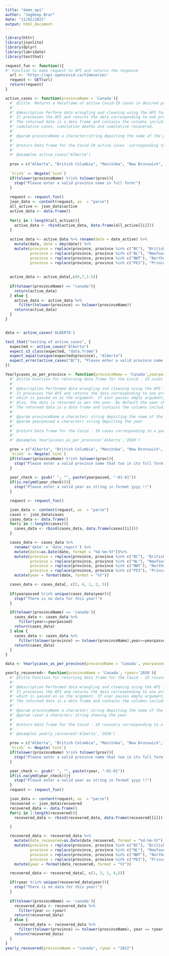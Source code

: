 ```yaml
---
title: "demo_api"
author: "Jagdeep Brar"
date: "11/02/2022"
output: html_document
---
```


```r
library(httr)
library(jsonlite)
library(dplyr)
library(lubridate)
library(testthat)
```

```r

request_fun <- function(){
#' Function to make request to API and returns the response 
  url <- 'https://api.opencovid.ca/timeseries'
  request <- GET(url)
  return(request)
}

```

```r
active_cases <- function(provinceName = 'Canada'){
  #' @title  Returns a dataframe of active Covid-19 cases in desired province of Canada
  #'
  #' @description Perform data wrangling and cleaning using the API for the Covid-19 cases in Canada.
  #' It processes the API and returns the data corresponding to one province which is passed on as the argument. If user passes empty      #' argument, so by default Canada is used which returns the data of whole Canada as a  whole.
  #' The returned data is a data frame and contains the columns including the date, province name, active cases, change is active cases,
  #' cumulative cases, cumulative deaths and cumulative recovered.
  #'
  #' @param provinceName a character/string depicting the name of the province
  #'
  #' @return Data frame for the Covid-19 active cases  corresponding to a particular province
  #'
  #' @examples active_cases("Alberta")
  
  prov = c("Alberta", "British Columbia", "Manitoba", "New Brunswick", "Newfoundland and Labrador", "Nova Scotia", "Nunavut", "Northwest Territories", "Ontario", "Prince Edward Island", "Quebec", "Saskatchewan", "Yukon", "Canada")
  
  `%!in%` <- Negate(`%in%`) 
  if(tolower(provinceName) %!in% tolower(prov)){
    stop("Please enter a valid province name in full form!")
  }
  
  request <- request_fun()
  json_data <- content(request, as  = "parse")
  all_active <- json_data$active
  active_data <- data.frame()
  
  for(i in 1:length(all_active)){
    active_data <- rbind(active_data, data.frame(all_active[[i]]))
  }
  
  active_data <- active_data %>% rename(date = date_active) %>%
    mutate(date, date = dmy(date)) %>%
    mutate(province = replace(province, province %in% c("BC"), "British Columbia"),
           province = replace(province, province %in% c("NL"), "Newfoundland and Labrador"),
           province = replace(province, province %in% c("NWT"), "Northwest Territories"),
           province = replace(province, province %in% c("PEI"), "Prince Edward Island"))
  
  
  active_data <- active_data[,c(6,7,1:5)]
  
  if(tolower(provinceName) == "canada"){
    return(active_data)
  } else {
    active_data <- active_data %>%
      filter(tolower(province) == tolower(provinceName))
    return(active_data)
  }
}


data <- active_cases('ALBERTA')
```



```r
test_that("testing of active_cases", {
  expected <- active_cases("Alberta")
  expect_s3_class(expected, "data.frame")
  expect_equal(unique(expected$province), "Alberta")
  expect_error(active_cases("BC"), "Please enter a valid province name in full form!")
})
```

```r
Yearlycases_as_per_province <- function(provinceName = 'Canada',yearpassed='2020'){
  #' @title Function for returning data frame for the Covid - 19 cases in different provinces as per the year specified in Canada.
  #'
  #' @description Performed data wrangling and cleaning using the API for the Covid - 19 cases in Canada.
  #' It processes the API and returns the data corresponding to one province
  #' which is passed on as the argument. If user passes empty argument, so by default Canada is used which returns the data of whole Canada as a whole.
  #' Also, the data is returned as per the year. By default the year chosen is 2020.
  #' The returned data is a data frame and contains the columns including the date of the cases, province name, cases and cumulative cases for the year 	    #' specified
  #'
  #' @param provinceName a character/ string depicting the name of the province
  #' @param yearpassed a character/ string depicting the year
  #'
  #' @return Data frame for the Covid - 19 cases corresponding to a particular province and year
  #'
  #' @examples Yearlycases_as_per_province('Alberta','2020')

  prov = c("Alberta", "British Columbia", "Manitoba", "New Brunswick", "Newfoundland and Labrador", "Nova Scotia", "Nunavut", "Northwest Territories", "Ontario", "Prince Edward 	                Island", "Quebec", "Saskatchewan", "Yukon", "Canada")
  `%!in%` <- Negate(`%in%`)
  if(tolower(provinceName) %!in% tolower(prov)){
    stop("Please enter a valid province name that too in its full form!")
  }
  
  year_check <- gsub(" ", "", paste(yearpassed, "-01-01"))
  if(is.na(ymd(year_check))){
    stop("Please enter a valid year as string in format yyyy !!")
  }

  request <- request_fun()

  json_data <- content(request, as  = "parse")
  cases <- json_data$cases
  cases_data <- data.frame()
  for(i in 1:length(cases)){
    cases_data <- rbind(cases_data, data.frame(cases[[i]]))
  }

  cases_data <- cases_data %>%
    rename('date' = 'date_report') %>%
    mutate(date=as.Date(date, format = "%d-%m-%Y"))%>%
    mutate(province = replace(province, province %in% c("BC"), "British Columbia"),
           province = replace(province, province %in% c("NL"), "Newfoundland and Labrador"),
           province = replace(province, province %in% c("NWT"), "Northwest Territories"),
           province = replace(province, province %in% c("PEI"), "Prince Edward Island")) %>%
    mutate(year = format(date, format = "%Y"))

  cases_data <- cases_data[, c(3, 4, 1, 2, 5)]
  
  if(yearpassed %!in% unique(cases_data$year)){
    stop("There is no data for this year!")
  }

  if(tolower(provinceName) == 'canada'){
    cases_data <- cases_data %>%
      filter(year==yearpassed)
    return(cases_data)
  } else {
    cases_data <- cases_data %>%
      filter(tolower(province) == tolower(provinceName),year==yearpassed)
    return(cases_data)
  }
}

data <- Yearlycases_as_per_province(provinceName = 'Canada', yearpassed="2022")
```

```r
yearly_recovered<- function(provinceName = 'Canada', ryear='2020'){
  #' @title Function for returning data frame for the Covid - 19 recovered cases in different provinces in Canada according to the year.
  #'
  #' @description Performed data wrangling and cleaning using the API for the Covid - 19 cases in Canada.
  #' It processes the API and returns the data corresponding to one province
  #' which is passed on as the argument. If user passes empty argument, so by default Canada is used which returns the data of whole Canada as a whole.
  #' The returned data is a data frame and contains the columns including the recovery date, province, cumulative recovered, and count of recovery.
  #'
  #' @param provinceName a character/ string depicting the name of the province
  #' @param ryear a character/ string showing the year
  #'
  #' @return Data frame for the Covid - 19 recovery corresponding to a particular province and year
  #'
  #' @examples yearly_recovered('Alberta','2020')

  prov = c("Alberta", "British Columbia", "Manitoba", "New Brunswick", "Newfoundland and Labrador", "Nova Scotia", "Nunavut", "Northwest Territories", "Ontario", "Prince Edward 	                Island", "Quebec", "Saskatchewan", "Yukon", "Canada")
  `%!in%` <- Negate(`%in%`)
  if(tolower(provinceName) %!in% tolower(prov)){
    stop("Please enter a valid province name that too in its full form!")
  }

  year_check <- gsub(" ", "", paste(ryear, "-01-01"))
  if(is.na(ymd(year_check))){
    stop("Please enter a valid year as string in format yyyy !!")
  }
  request <- request_fun()

  json_data <- content(request, as  = "parse")
  recovered <- json_data$recovered
  recovered_data <- data.frame()
  for(i in 1:length(recovered)){
    recovered_data <- rbind(recovered_data, data.frame(recovered[[i]]))

  }

  recovered_data <- recovered_data %>%
    mutate(date_recovered=as.Date(date_recovered, format = "%d-%m-%Y"))%>%
    mutate(province = replace(province, province %in% c("BC"), "British Columbia"),
           province = replace(province, province %in% c("NL"), "Newfoundland and Labrador"),
           province = replace(province, province %in% c("NWT"), "Northwest Territories"),
           province = replace(province, province %in% c("PEI"), "Prince Edward Island")) %>%
    mutate(year = format(date_recovered, format = "%Y"))

  recovered_data <- recovered_data[, c(2, 3, 1, 4,5)]

  if(ryear %!in% unique(recovered_data$year)){
    stop("There is no data for this year!")
  }
  
  if(tolower(provinceName) == 'canada'){
    recovered_data <- recovered_data %>%
      filter(year == ryear)
    return(recovered_data)
  } else {
    recovered_data <- recovered_data %>%
      filter(tolower(province) == tolower(provinceName), year == ryear)
    return(recovered_data)
  }
}
yearly_recovered(provinceName = "canada", ryear = "2022")
```










